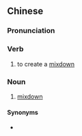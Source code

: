 {{also|缩混}}
==Chinese==
{{zh-forms|s=缩混}}

===Pronunciation===
{{zh-pron
|m=suōhùn
|cat=v,n
}}

===Verb===
{{zh-verb}}

# to create a [[mixdown]]

===Noun===
{{zh-noun}}

# [[mixdown]]

====Synonyms====
* {{zh-l|混音}}